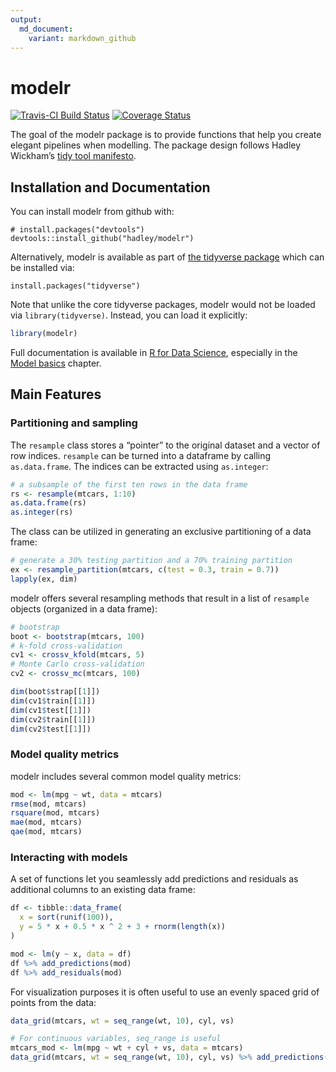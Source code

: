 ```yaml
---
output:
  md_document:
    variant: markdown_github
---
```


# modelr

[![Travis-CI Build Status](https://travis-ci.org/hadley/modelr.svg?branch=master)](https://travis-ci.org/hadley/modelr)
[![Coverage Status](https://img.shields.io/codecov/c/github/hadley/modelr/master.svg)](https://codecov.io/github/hadley/modelr?branch=master)

The goal of the modelr package is to provide functions that help you create elegant pipelines when modelling. The package design follows Hadley Wickham's [tidy tool manifesto](https://mran.microsoft.com/web/packages/tidyverse/vignettes/manifesto.html).

## Installation and Documentation

You can install modelr from github with:

```
# install.packages("devtools")
devtools::install_github("hadley/modelr")
```

Alternatively, modelr is available as part of [the tidyverse package](http://blog.revolutionanalytics.com/2016/09/tidyverse.html) which can be installed via:

```
install.packages("tidyverse")
```

Note that unlike the core tidyverse packages, modelr would not be loaded via `library(tidyverse)`. Instead, you can load it explicitly:

```r
library(modelr)
```

Full documentation is available in [R for Data Science](http://r4ds.had.co.nz/), especially in the [Model basics](http://r4ds.had.co.nz/model-basics.html) chapter.

## Main Features

### Partitioning and sampling

The `resample` class stores a "pointer" to the original dataset and a vector of row indices. `resample` can be turned into a dataframe by calling `as.data.frame`. The indices can be extracted using `as.integer`:

```r
# a subsample of the first ten rows in the data frame
rs <- resample(mtcars, 1:10)
as.data.frame(rs)
as.integer(rs)
```

The class can be utilized in generating an exclusive partitioning of a data frame:

```r
# generate a 30% testing partition and a 70% training partition
ex <- resample_partition(mtcars, c(test = 0.3, train = 0.7))
lapply(ex, dim)
```

modelr offers several resampling methods that result in a list of `resample` objects (organized in a data frame):

```r
# bootstrap
boot <- bootstrap(mtcars, 100)
# k-fold cross-validation
cv1 <- crossv_kfold(mtcars, 5)
# Monte Carlo cross-validation
cv2 <- crossv_mc(mtcars, 100)

dim(boot$strap[[1]])
dim(cv1$train[[1]])
dim(cv1$test[[1]])
dim(cv2$train[[1]])
dim(cv2$test[[1]])
```

### Model quality metrics

modelr includes several common model quality metrics:

```r
mod <- lm(mpg ~ wt, data = mtcars)
rmse(mod, mtcars)
rsquare(mod, mtcars)
mae(mod, mtcars)
qae(mod, mtcars)
```

### Interacting with models

A set of functions let you seamlessly add predictions and residuals as additional columns to an existing data frame:

```r
df <- tibble::data_frame(
  x = sort(runif(100)),
  y = 5 * x + 0.5 * x ^ 2 + 3 + rnorm(length(x))
)

mod <- lm(y ~ x, data = df)
df %>% add_predictions(mod)
df %>% add_residuals(mod)
```

For visualization purposes it is often useful to use an evenly spaced grid of points from the data:

```r
data_grid(mtcars, wt = seq_range(wt, 10), cyl, vs)

# For continuous variables, seq_range is useful
mtcars_mod <- lm(mpg ~ wt + cyl + vs, data = mtcars)
data_grid(mtcars, wt = seq_range(wt, 10), cyl, vs) %>% add_predictions(mtcars_mod)
```

